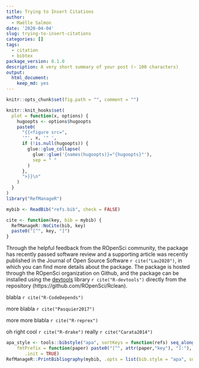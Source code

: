 ```yaml
---
title: Trying to Insert Citations
author:
  - Maëlle Salmon
date: '2020-04-04'
slug: trying-to-insert-citations
categories: []
tags:
  - citation
  - bibtex
package_version: 0.1.0
description: A very short summary of your post (~ 100 characters)
output:
  html_document:
    keep_md: yes
---
```



```r
knitr::opts_chunk$set(fig.path = "", comment = "")

knitr::knit_hooks$set(
  plot = function(x, options) {
    hugoopts <- options$hugoopts
    paste0(
      "{{<figure src=",
      '"', x, '" ',
      if (!is.null(hugoopts)) {
        glue::glue_collapse(
          glue::glue('{names(hugoopts)}="{hugoopts}"'),
          sep = " "
        )
      },
      ">}}\n"
    )
  }
)
library("RefManageR")

mybib <- ReadBib("refs.bib", check = FALSE) 

cite <- function(key, bib = mybib) {
  RefManageR::NoCite(bib, key)
  paste0("[^", key, "]")
}
```



Through the helpful feedback from the ROpenSci community, the package
has recently passed software review and a supporting article was
recently published in the Journal of Open Source Software `r cite("Lau2020")`,
in which you can find more details about the package. The package is
hosted through the ROpenSci organization on Github, and the package
can be installed using the [devtools](https://devtools.r-lib.org)
library `r cite("R-devtools")` directly from the repository
(https://github.com/ROpenSci/Rclean).

blabla `r cite("R-CodeDepends")`

more blabla `r cite("Pasquier2017")`

more more blabla `r cite("R-reprex")`

oh right cool `r cite("R-drake")` really `r cite("Carata2014")`

```r
apa_style <- tools::bibstyle("apa", sortKeys = function(refs) seq_along(refs),
    fmtPrefix = function(paper) paste0("[^", attr(paper,"key"), "]:"),
       .init = TRUE)
RefManageR::PrintBibliography(mybib, .opts = list(bib.style = "apa", sorting = ""))
```